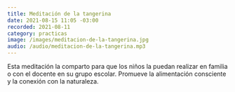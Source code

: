 ```yaml
---
title: Meditación de la tangerina
date: 2021-08-15 11:05 -03:00
recorded: 2021-08-11
category: practicas
image: /images/meditacion-de-la-tangerina.jpg
audio: /audio/meditacion-de-la-tangerina.mp3
---
```


Esta meditación la comparto para que los niños la puedan realizar en familia o con el docente en su grupo escolar. Promueve la alimentación consciente y la conexión con la naturaleza.

<AudioPlayer client:idle title={title} url={audio} recorded={recorded}/>
